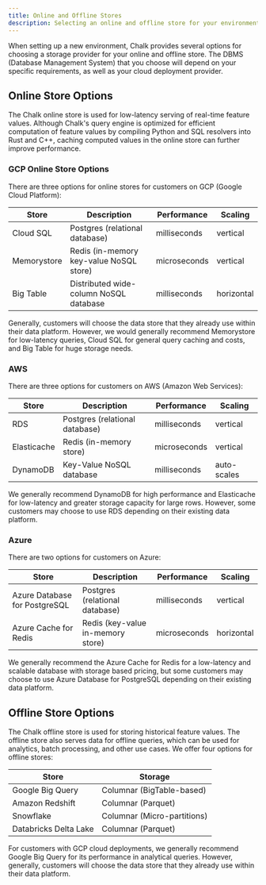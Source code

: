 ```yaml
---
title: Online and Offline Stores
description: Selecting an online and offline store for your environment
---
```


When setting up a new environment, Chalk provides several options for choosing a storage provider
for your online and offline store. The DBMS (Database Management System) that you choose will depend on your
specific requirements, as well as your cloud deployment provider.

## Online Store Options

The Chalk online store is used for low-latency serving of real-time feature values. Although Chalk's query engine
is optimized for efficient computation of feature values by compiling Python and SQL resolvers into Rust and C++,
caching computed values in the online store can further improve performance.

### GCP Online Store Options

There are three options for online stores for customers on GCP (Google Cloud Platform):

| Store       | Description                              | Performance  | Scaling    |
|-------------|------------------------------------------|--------------|------------|
| Cloud SQL   | Postgres (relational database)           | milliseconds | vertical   |
| Memorystore | Redis (in-memory key-value NoSQL store)  | microseconds | vertical   |
| Big Table   | Distributed wide-column NoSQL database   | milliseconds | horizontal |

Generally, customers will choose the data store that they already use within their data platform. However,
we would generally recommend Memorystore for low-latency queries, Cloud SQL for general query caching and
costs, and Big Table for huge storage needs.

### AWS

There are three options for customers on AWS (Amazon Web Services):

| Store       | Description                    | Performance  | Scaling     |
|-------------|--------------------------------|--------------|-------------|
| RDS         | Postgres (relational database) | milliseconds | vertical    |
| Elasticache | Redis (in-memory store)        | microseconds | vertical    |
| DynamoDB    | Key-Value NoSQL database       | milliseconds | auto-scales |

We generally recommend DynamoDB for high performance and Elasticache for low-latency and greater storage capacity
for large rows. However, some customers may choose to use RDS depending on their existing data platform.

### Azure

There are two options for customers on Azure:

| Store                          | Description                       | Performance  | Scaling     |
|--------------------------------|-----------------------------------|--------------|-------------|
| Azure Database for PostgreSQL  | Postgres (relational database)    | milliseconds | vertical    |
| Azure Cache for Redis          | Redis (key-value in-memory store) | microseconds | horizontal  |

We generally recommend the Azure Cache for Redis for a low-latency and scalable database with storage based
pricing, but some customers may choose to use Azure Database for PostgreSQL depending on their existing data platform.

## Offline Store Options

The Chalk offline store is used for storing historical feature values. The offline store also serves
data for offline queries, which can be used for analytics, batch processing, and other use cases.
We offer four options for offline stores:

| Store                 | Storage                     |
|-----------------------|-----------------------------|
| Google Big Query      | Columnar (BigTable-based)   |
| Amazon Redshift       | Columnar (Parquet)          |
| Snowflake             | Columnar (Micro-partitions) |
| Databricks Delta Lake | Columnar (Parquet)          |

For customers with GCP cloud deployments, we generally recommend Google Big Query for its performance in
analytical queries. However, generally, customers will choose the data store that they already use within
their data platform.
